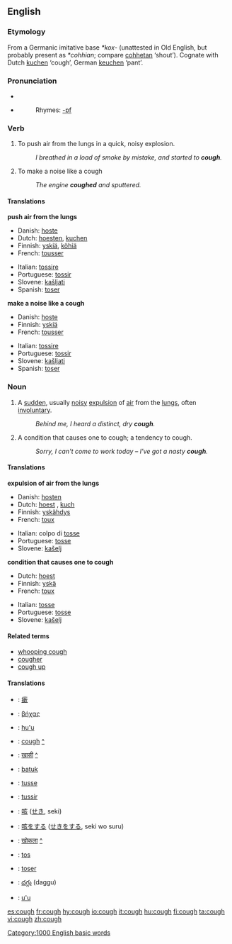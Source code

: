 ==English==

===Etymology===
From a Germanic imitative base ''*kox-'' (unattested in Old English, but probably present as ''*cohhian''; compare [[cohhetan]] ‘shout’).  Cognate with Dutch [[kuchen]] ‘cough’, German [[keuchen]] ‘pant’.

===Pronunciation===
*{{IPA|/kɒf/}}
*{{audio|en-us-cough.ogg|Audio (US)}}
*:Rhymes: [[Rhymes:English:-ɒf|-ɒf]]

===Verb===
{{en-verb}}

# To push air from the lungs in a quick, noisy explosion.
#:''I breathed in a load of smoke by mistake, and started to '''cough'''.''
# To make a noise like a cough
#:''The engine '''coughed''' and sputtered.''

====Translations====

'''push air from the lungs'''

{{top}}
*Danish: [[hoste]]
*Dutch: [[hoesten]], [[kuchen]]
*Finnish: [[yskiä]], [[köhiä]]
*French: [[tousser]]
{{mid}}
*Italian: [[tossire]]
*Portuguese: [[tossir]]
*Slovene: [[kašljati]]
*Spanish: [[toser]]
{{bottom}}

'''make a noise like a cough'''

{{top}}
*Danish: [[hoste]]
*Finnish: [[yskiä]]
*French: [[tousser]]
{{mid}}
*Italian: [[tossire]]
*Portuguese: [[tossir]]
*Slovene: [[kašljati]]
*Spanish: [[toser]]
{{bottom}}

===Noun===
{{en-noun}}

# {{symptom}} A [[sudden]], usually [[noisy]] [[expulsion]] of [[air]] from the [[lungs]], often [[involuntary]].
#:''Behind me, I heard a distinct, dry '''cough'''.''
# A condition that causes one to cough; a tendency to cough.
#:''Sorry, I can't come to work today – I've got a nasty '''cough'''.''

====Translations====

'''expulsion of air from the lungs'''

{{top}}
*Danish: [[hosten]]
*Dutch: [[hoest]] {{m}}, [[kuch]] {{m}}
*Finnish: [[yskähdys]]
*French: [[toux]] {{f}}
{{mid}}
*Italian: colpo di [[tosse]] {{f}}
*Portuguese: [[tosse]] {{f}}
*Slovene: [[kašelj]] {{m}}
{{bottom}}

'''condition that causes one to cough'''

{{top}}
*Dutch: [[hoest]] {{m}}
*Finnish: [[yskä]]
*French: [[toux]] {{f}}
{{mid}}
*Italian: [[tosse]] {{f}}
*Portuguese: [[tosse]] {{f}}
*Slovene: [[kašelj]] {{m}}
{{bottom}}

====Related terms====
*[[whooping cough]]
*[[cougher]]
*[[cough up]]

====Translations====


{{checktrans}}

*{{ttbc|Chinese Characters}}: [[瘶]]
*{{ttbc|Greek}}: [[βήχας]] {{m}}
*{{ttbc|Guaraní}}: [[hu'u]]
*{{ttbc|Gujarati}}: [[cough]] [[:gu:ઉધરસ|^]]
*{{ttbc|Hindi}}: [[खासी]] [[:hi:खासी|^]]
*{{ttbc|Indonesian}}: [[batuk]]
*{{ttbc|Interlingua}}: [[tusse]]
*{{ttbc|Interlingua}}: [[tussir]]
*{{ttbc|Japanese}}: [[咳]] ([[せき]], seki)
*{{ttbc|Japanese}}: [[咳]]をする ([[せき]]をする, seki wo suru)
*{{ttbc|Marathi}}: [[खोकला]] [[:mr:खोकला|^]]
*{{ttbc|Spanish}}: [[tos]] {{m}}
*{{ttbc|Spanish}}: [[toser]]
*{{ttbc|Telugu}}: [[దగ్గు]] (daggu)
*{{ttbc|Tupinambá}}: [[u'u]]


[[Category:1000 English basic words]]

[[es:cough]]
[[fr:cough]]
[[hy:cough]]
[[io:cough]]
[[it:cough]]
[[hu:cough]]
[[fi:cough]]
[[ta:cough]]
[[vi:cough]]
[[zh:cough]]